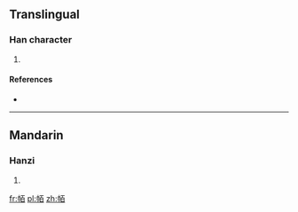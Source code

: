 ==Translingual==

===Han character===
{{Han char|rn=50|rad=巾|as=06|sn=9|four=|canj=中月一日 (LBMA)|ids=⿰[[巾]][[百]]}}

# {{defn|Han|sort=巾06}}

====References====
* {{Han ref|kx=0330.180|dkj=08867|dj=0636.080|hdz=10736.110|uh=5E1E|ud=24094}}

----

==Mandarin==

===Hanzi===
{{cmn-hanzi|pin=[[mò]] ([[mo4]])|wg=mo<sup>4</sup>}}

# {{defn|lang=cmn|sort=巾06}}

[[fr:帞]]
[[pl:帞]]
[[zh:帞]]
